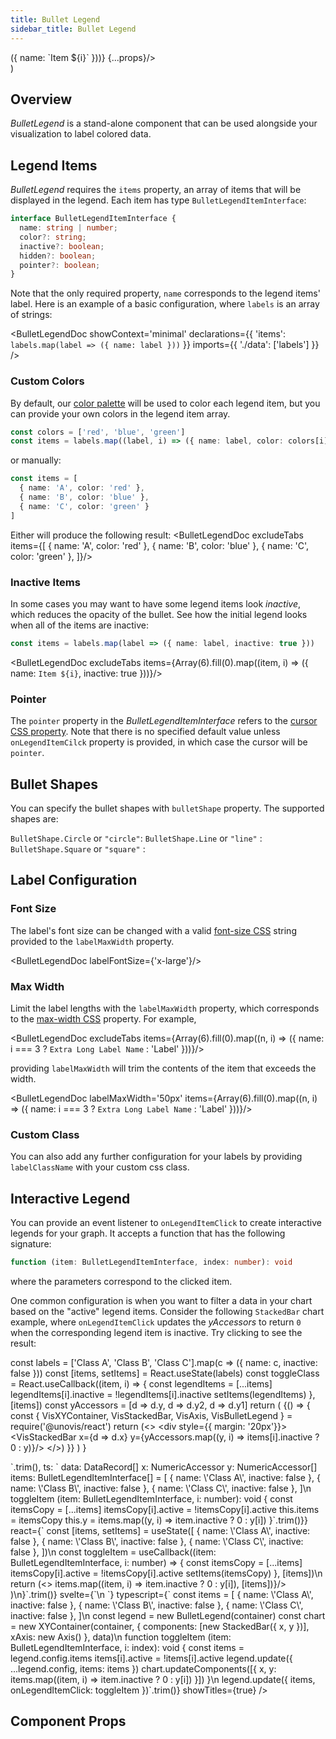 ```yaml
---
title: Bullet Legend
sidebar_title: Bullet Legend
---
```


  <div className='padded-doc'>
    <DocWrapper
      name='BulletLegend'
      items={Array(6).fill(0).map((_, i) => ({ name: `Item ${i}` }))}
      {...props}/>
  </div>
)


## Overview
_BulletLegend_ is a stand-alone component that can be used alongside your visualization to label colored
data.

## Legend Items
_BulletLegend_ requires the `items` property, an array of items that will be displayed in the legend.
Each item has type `BulletLegendItemInterface`:

```ts
interface BulletLegendItemInterface {
  name: string | number;
  color?: string;
  inactive?: boolean;
  hidden?: boolean;
  pointer?: boolean;
}
```

Note that the only required property, `name` corresponds to the legend items' label.
Here is an example of a basic configuration, where `labels` is an array of strings:

<BulletLegendDoc
  showContext='minimal'
  declarations={{
    'items': `labels.map(label => ({ name: label }))`
  }}
  imports={{
    './data': ['labels']
  }}
/>

### Custom Colors
By default, our [color palette](/docs/guides/theming#color-palette) will be used to color each legend item,
but you can provide your own colors in the legend item array.
```ts
const colors = ['red', 'blue', 'green']
const items = labels.map((label, i) => ({ name: label, color: colors[i] }))
```

or manually:
```ts
const items = [
  { name: 'A', color: 'red' },
  { name: 'B', color: 'blue' },
  { name: 'C', color: 'green' }
]
```
Either will produce the following result:
<BulletLegendDoc excludeTabs items={[
  { name: 'A', color: 'red' },
  { name: 'B', color: 'blue' },
  { name: 'C', color: 'green' },
]}/>

### Inactive Items
In some cases you may want to have some legend items look _inactive_, which reduces the opacity of the bullet.
See how the initial legend looks when all of the items are inactive:
```ts
const items = labels.map(label => ({ name: label, inactive: true }))
```
<BulletLegendDoc excludeTabs items={Array(6).fill(0).map((item, i) => ({ name: `Item ${i}`, inactive: true }))}/>

### Pointer
The `pointer` property in the _BulletLegendItemInterface_ refers to the [cursor CSS property](https://developer.mozilla.org/en-US/docs/Web/CSS/cursor).
Note that there is no specified default value unless `onLegendItemCilck` property is provided, in which case the
cursor will be `pointer`.

## Bullet Shapes
You can specify the bullet shapes with `bulletShape` property. The supported shapes are:

`BulletShape.Circle` or  `"circle"`: <BulletLegendDoc excludeTabs/>
`BulletShape.Line`   or   `"line"` : <BulletLegendDoc excludeTabs bulletShape='line'/>
`BulletShape.Square` or `"square"` : <BulletLegendDoc excludeTabs bulletShape='square'/>

## Label Configuration
### Font Size
The label's font size can be changed with a valid [font-size CSS](https://developer.mozilla.org/en-US/docs/Web/CSS/font-size)
string provided to the `labelMaxWidth` property.

<BulletLegendDoc labelFontSize={'x-large'}/>

### Max Width
Limit the label lengths with the `labelMaxWidth` property, which corresponds to the
[max-width CSS](https://developer.mozilla.org/en-US/docs/Web/CSS/max-width) property. For example,

<BulletLegendDoc
  excludeTabs
  items={Array(6).fill(0).map((n, i) => ({ name: i === 3 ? `Extra Long Label Name` : 'Label' }))}/>

providing `labelMaxWidth` will trim the contents of the item that exceeds the width.

<BulletLegendDoc
  labelMaxWidth='50px'
  items={Array(6).fill(0).map((n, i) => ({ name: i === 3 ? `Extra Long Label Name` : 'Label' }))}/>

### Custom Class
You can also add any further configuration for your labels by providing `labelClassName` with your
custom css class.

## Interactive Legend
You can provide an event listener to `onLegendItemClick` to create interactive legends for your graph.
It accepts a function that has the following signature:
```ts
function (item: BulletLegendItemInterface, index: number): void
```
where the parameters correspond to the clicked item.

One common configuration is when you want to filter a data in your chart based on the "active" legend items.
Consider the following `StackedBar` chart example, where `onLegendItemClick` updates the _yAccessors_
to return `0` when the corresponding legend item is inactive. Try clicking to see the result:

  const labels = ['Class A', 'Class B', 'Class C'].map(c => ({ name: c, inactive: false }))
  const [items, setItems] = React.useState(labels)
  const toggleClass = React.useCallback((item, i) => {
    const legendItems = [...items]
    legendItems[i].inactive = !legendItems[i].inactive
    setItems(legendItems)
  }, [items])
  const yAccessors = [d => d.y, d => d.y2, d => d.y1]
  return (
    <BrowserOnly>{() => {
      const { VisXYContainer, VisStackedBar, VisAxis, VisBulletLegend } = require('@unovis/react')
      return (<>
        <div style={{ margin: '20px'}}>
          <VisBulletLegend items={items} bulletSize='25px' onLegendItemClick={toggleClass}/>
        </div>
        <VisXYContainer data={barData}>
          <VisStackedBar x={d => d.x} y={yAccessors.map((y, i) => items[i].inactive ? 0 : y)}/>
          <VisAxis type='y'/>
        </VisXYContainer>
      </>)
    }}
  </BrowserOnly>
  )
}



<div className='padded-doc'>
<InteractiveLegend/>
<FrameworkTabs
  angular={{
    html: `
<vis-bullet-legend [items]="items" [onLegendItemClick]="toggleItem"></vis-bullet-legend>
<vis-xy-container [data]="data">
  <vis-stacked-bar [x]="x" [y]="y"></vis-stacked-bar>
  <vis-axis type="y"></vis-axis>
</vis-xy-container>`.trim(),
    ts: `
data: DataRecord[]
x: NumericAccessor<DataRecord>
y: NumericAccessor<DataRecord>[]
items: BulletLegendItemInterface[] = [
  { name: \'Class A\', inactive: false },
  { name: \'Class B\', inactive: false },
  { name: \'Class C\', inactive: false },
]\n
toggleItem (item: BulletLegendItemInterface, i: number): void {
  const itemsCopy = [...items]
  itemsCopy[i].active = !itemsCopy[i].active
  this.items = itemsCopy
  this.y = items.map((y, i) => item.inactive ? 0 : y[i])
}`.trim()}}
  react={`
  const [items, setItems] = useState([
    { name: \'Class A\', inactive: false },
    { name: \'Class B\', inactive: false },
    { name: \'Class C\', inactive: false },
  ])\n
  const toggleItem = useCallback((item: BulletLegendItemInterface, i: number) => {
    const itemsCopy = [...items]
    itemsCopy[i].active = !itemsCopy[i].active
    setItems(itemsCopy)
  }, [items])\n
  return (<>
    <VisBulletLegend items={items} onLegendItemClick={toggleItem}/>
    <VisXYContainer data={data}>
      <VisStackedBar x={x} y={useMemo(() => items.map((item, i) => item.inactive ? 0 : y[i]), [items])}/>
      <VisAxis type='y'/>
    </VisXYContainer>
  </>)\n}`.trim()}
  svelte={`<script lang='ts'>
  let data: DataRecord[]
  let x: NumericAccessor<DataRecord>
  let y: NumericAccessor<DataRecord>[]\n
  let items = [
    { name: \'Class A\', inactive: false },
    { name: \'Class B\', inactive: false },
    { name: \'Class C\', inactive: false },
  ])\n
  function toggleItem (item: BulletLegendItemInterface, i: number): void {
    items[i].inactive = !items[i].inactive
    y = items.map((item, i) => item.inactive ? 0 : y[i])
  }
</script>\n
<VisBulletLegend {items} onLegendItemClick={toggleItem}/>
<VisXYContainer data={data}>
  <VisStackedBar x={x} y={y}/>
  <VisAxis type='y'/>
</VisXYContainer>`}
  typescript={`
const items = [
  { name: \'Class A\', inactive: false },
  { name: \'Class B\', inactive: false },
  { name: \'Class C\', inactive: false },
]\n
const legend = new BulletLegend(container)
const chart = new XYContainer<DataRecord>(container, {
  components: [new StackedBar({ x, y })],
  xAxis: new Axis()
}, data)\n
function toggleItem (item: BulletLegendItemInterface, i: index): void {
  const items = legend.config.items
  items[i].active = !items[i].active
  legend.update({ ...legend.config, items: items })
  chart.updateComponents([{ x, y: items.map((item, i) => item.inactive ? 0 : y[i]) }])
}\n
legend.update({ items, onLegendItemClick: toggleItem })`.trim()}
  showTitles={true}
/>
</div>

## Component Props
<PropTable name="VisBulletLegend"/>
